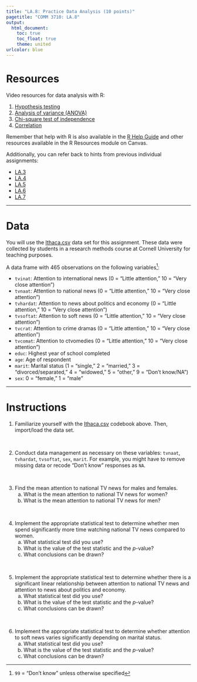 ```yaml
---
title: "LA.8: Practice Data Analysis (10 points)"
pagetitle: "COMM 3710: LA.8"
output:
  html_document:
    toc: true
    toc_float: true
    theme: united
urlcolor: blue
---
```


# Resources
Video resources for data analysis with R:

1. [Hypothesis testing](https://youtu.be/08uylSp-CuI)
2. [Analysis of variance (ANOVA)](https://youtu.be/2uQCUBtqCfM)
3. [Chi-square test of independence](https://youtu.be/Dnlp9vswwEk)
4. [Correlation](https://youtu.be/lf4HfHx2ASs)

Remember that help with R is also available in the [R Help Guide](https://rpubs.com/yesun/Comm3710_helpwithR) and other resources available in the R Resources module on Canvas.

Additionally, you can refer back to hints from previous individual assignments:

- [LA.3](https://sarakyeo.github.io/COMM-3710/LA/LA.3.html)
- [LA.4](https://sarakyeo.github.io/COMM-3710/LA/LA.4.html)
- [LA.5](https://sarakyeo.github.io/COMM-3710/LA/LA.5.html)
- [LA.6](https://sarakyeo.github.io/COMM-3710/LA/LA.6.html)
- [LA.7](https://sarakyeo.github.io/COMM-3710/LA/LA.7.html)

---

# Data
You will use the [Ithaca.csv](https://utah.instructure.com/files/108105203/download?download_frd=1) data set for this assignment. These data were collected by students in a research methods course at Cornell University for teaching purposes.

A data frame with 465 observations on the following variables^[`99` = “Don’t know” unless otherwise specified]:

*	`tvinat`: Attention to international news (0 = “Little attention,” 10 = “Very close attention”)
*	`tvnaat`: Attention to national news (0 = “Little attention,” 10 = “Very close attention”)
*	`tvhardat`: Attention to news about politics and economy (0 = “Little attention,” 10 = “Very close attention”)
*	`tvsoftat`: Attention to soft news (0 = “Little attention,” 10 = “Very close attention”)
*	`tvcrat`: Attention to crime dramas (0 = “Little attention,” 10 = “Very close attention”)
*	`tvcomat`: Attention to ctvomedies (0 = “Little attention,” 10 = “Very close attention”)
*	`educ`: Highest year of school completed
*	`age`: Age of respondent
*	`marit`: Marital status (1 = “single,” 2 = “married,” 3 = “divorced/separated,” 4 = “widowed,” 5 = “other,” 9 = “Don’t know/NA”)
*	`sex`: 0 = “female,” 1 = “male”

---

# Instructions
1. Familiarize yourself with the [Ithaca.csv](https://utah.instructure.com/files/108105203/download?download_frd=1) codebook above. Then, import/load the data set.

<br>

2. Conduct data management as necessary on these variables: `tvnaat`, `tvhardat`, `tvsoftat`, `sex`, `marit`. For example, you might have to remove missing data or recode "Don't know" responses as `NA`.

<br>

3. Find the mean attention to national TV news for males and females.
      a. What is the mean attention to national TV news for women?
      b. What is the mean attention to national TV news for men?
      
<br>

4. Implement the appropriate statistical test to determine whether men spend significantly more time watching national TV news compared to women.
      a. What statistical test did you use?
      b. What is the value of the test statistic and the *p*-value?
      c. What conclusions can be drawn?

<br>

5. Implement the appropriate statistical test to determine whether there is a significant linear relationship between attention to national TV news and attention to news about politics and economy.
      a. What statistical test did you use?
      b. What is the value of the test statistic and the *p*-value?
      c. What conclusions can be drawn?

<br>

6. Implement the appropriate statistical test to determine whether attention to soft news varies significantly depending on marital status.
      a. What statistical test did you use?
      b. What is the value of the test statistic and the *p*-value?
      c. What conclusions can be drawn?
